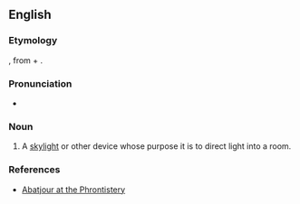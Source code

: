 ==English==

===Etymology===
{{borrowing|fr}} {{term|abat-jour|lang=fr}}, from {{term|abattre||to throw down|lang=fr}} + {{term|jour||day, daylight|lang=fr}}.

===Pronunciation===
* {{a|US}} {{IPA|/ˌɑˌbɑˈʒʊ.ɚ/|/ˌɑˌbɑˈʒʊɹ/}}

===Noun===
{{en-noun}}

# A [[skylight]] or other device whose purpose it is to direct light into a room.

===References===
* [http://phrontistery.info/a.html Abatjour at the Phrontistery]